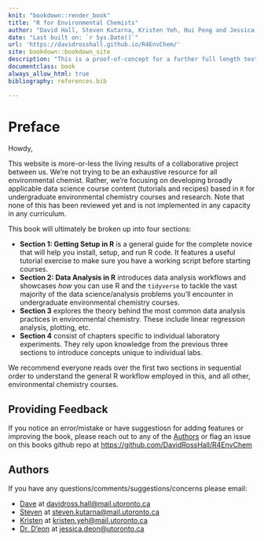 ```yaml
--- 
knit: "bookdown::render_book"
title: "R for Environmental Chemists"
author: "David Hall, Steven Kutarna, Kristen Yeh, Hui Peng and Jessica D'eon"
date: "Last built on: `r Sys.Date()`"
url: 'https://davidrosshall.github.io/R4EnvChem/'
site: bookdown::bookdown_site
description: "This is a proof-of-concept for a further full length textbook."
documentclass: book
always_allow_html: true
bibliography: references.bib

---
```


# Preface {-}

Howdy, 
  
This website is more-or-less the living results of a collaborative project between us. We're not trying to be an exhaustive resource for all environmental chemist. Rather, we're focusing on developing broadly applicable data science course content (tutorials and recipes) based in `R` for undergraduate environmental chemistry courses and research. Note that none of this has been reviewed yet and is not implemented in any capacity in any curriculum. 

This book will ultimately be broken up into four sections: 

  - **Section 1: Getting Setup in R** is a general guide for the complete novice that will help you install, setup, and run R code. It features a useful tutorial exercise to make sure you have a working script before starting courses. 
  - **Section 2: Data Analysis in R** introduces data analysis workflows and showcases *how* you can use R and the `tidyverse` to tackle the vast majority of the data science/analysis problems you'll encounter in undergraduate environmental chemistry courses. 
  - **Section 3** explores the theory behind the most common data analysis practices in environmental chemistry. These include linear regression analysis, plotting, etc. 
  - **Section 4** consist of chapters specific to individual laboratory experiments. They rely upon knowledge from the previous three sections to introduce concepts unique to individual labs. 

We recommend everyone reads over the first two sections in sequential order to understand the general R workflow employed in this, and all other, environmental chemistry courses. 

## Providing Feedback {-}

If you notice an error/mistake or have suggestiosn for adding features or improving the book, please reach out to any of the [Authors] or flag an issue on this books github repo at [https://github.com/DavidRossHall/R4EnvChem](https://github.com/DavidRossHall/R4EnvChem)

## Authors {-}
  
  If you have any questions/comments/suggestions/concerns please email:
  
  - [Dave](https://sites.chem.utoronto.ca/penglab/content/people) at [davidross.hall@mail.utoronto.ca](davidross.hall@mail.utoronto.ca)
  - [Steven](https://sites.chem.utoronto.ca/penglab/content/people) at [steven.kutarna@mail.utoronto.ca](steven.kutarna@mail.utoronto.ca)
  - [Kristen](https://www.abbattgroup.ca/members/) at [kristen.yeh@mail.utoronto.ca](kristen.yeh@mail.utoronto.ca)
  - [Dr. D'eon](https://www.chemistry.utoronto.ca/people/directories/all-faculty/jessica-deon) at [jessica.deon@utoronto.ca](jessica.deon@utoronto.ca)
  

  